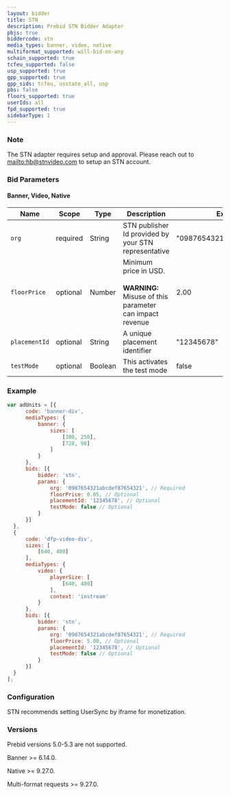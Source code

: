 ```yaml
---
layout: bidder
title: STN
description: Prebid STN Bidder Adapter
pbjs: true
biddercode: stn
media_types: banner, video, native
multiformat_supported: will-bid-on-any
schain_supported: true
tcfeu_supported: false
usp_supported: true
gpp_supported: true
gpp_sids: tcfeu, usstate_all, usp
pbs: false
floors_supported: true
userIds: all
fpd_supported: true
sidebarType: 1
---
```


### Note

The STN adapter requires setup and approval. Please reach out to [mailto:hb@stnvideo.com](hb@stnvideo.com) to setup an STN account.

### Bid Parameters

#### Banner, Video, Native



| Name | Scope | Type | Description | Example
| ---- | ----- | ---- | ----------- | -------
| `org` | required | String |  STN publisher Id provided by your STN representative  | "0987654321abcdef87654321"
| `floorPrice` | optional | Number |  Minimum price in USD. <br/><br/> **WARNING:**<br/> Misuse of this parameter can impact revenue | 2.00
| `placementId` | optional | String |  A unique placement identifier  | "12345678"
| `testMode` | optional | Boolean |  This activates the test mode  | false

### Example

```javascript
var adUnits = [{
      code: 'banner-div',
      mediaTypes: {
          banner: {
              sizes: [
                  [300, 250],
                  [728, 90]
              ]
          }
      },
      bids: [{
          bidder: 'stn',
          params: {
              org: '0987654321abcdef87654321', // Required
              floorPrice: 0.05, // Optional
              placementId: '12345678', // Optional
              testMode: false // Optional
          }
      }]
  },
  {
      code: 'dfp-video-div',
      sizes: [
          [640, 480]
      ],
      mediaTypes: {
          video: {
              playerSize: [
                  [640, 480]
              ],
              context: 'instream'
          }
      },
      bids: [{
          bidder: 'stn',
          params: {
              org: '0987654321abcdef87654321', // Required
              floorPrice: 5.00, // Optional
              placementId: '12345678', // Optional
              testMode: false // Optional
          }
      }]
  }
];
```

### Configuration

STN recommends setting UserSync by iframe for monetization.

### Versions

Prebid versions 5.0-5.3 are not supported.

Banner >= 6.14.0.

Native >= 9.27.0.

Multi-format requests >= 9.27.0.
